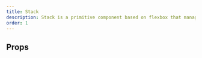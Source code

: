 ```yaml
---
title: Stack
description: Stack is a primitive component based on flexbox that manages the vertical layout of direct children.
order: 1
---
```



<CodeDocsHeader
  name="@atlaskit/primitives"
  repository="https://bitbucket.org/atlassian/atlassian-frontend-mirror"
  directoryName="primitives"
/>


## Props

<PropsTable heading="" props={StackProps} />
